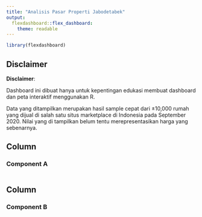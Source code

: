 ```yaml
---
title: "Analisis Pasar Properti Jabodetabek"
output: 
  flexdashboard::flex_dashboard:
    theme: readable
---
```


```r
library(flexdashboard)
```


Disclaimer {.sidebar}
-------------------------------------

**Disclaimer**:  

Dashboard ini dibuat hanya untuk kepentingan edukasi membuat dashboard dan peta interaktif menggunakan R.

Data yang ditampilkan merupakan hasil sample cepat dari ±10,000 rumah yang dijual di salah satu situs marketplace di Indonesia pada September 2020. Nilai yang di tampilkan belum tentu merepresentasikan harga yang sebenarnya. 


Column
-------------------------------------

### Component A

```r

```


Column
-------------------------------------

### Component B

```r

```

